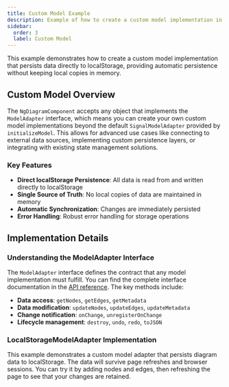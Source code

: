 ```yaml
---
title: Custom Model Example
description: Example of how to create a custom model implementation in ngDiagram
sidebar:
  order: 3
  label: Custom Model
---
```



This example demonstrates how to create a custom model implementation that persists data directly to localStorage, providing automatic persistence without keeping local copies in memory.

## Custom Model Overview

The `NgDiagramComponent` accepts any object that implements the `ModelAdapter` interface, which means you can create your own custom model implementations beyond the default `SignalModelAdapter` provided by `initializeModel`. This allows for advanced use cases like connecting to external data sources, implementing custom persistence layers, or integrating with existing state management solutions.

### Key Features

- **Direct localStorage Persistence**: All data is read from and written directly to localStorage
- **Single Source of Truth**: No local copies of data are maintained in memory
- **Automatic Synchronization**: Changes are immediately persisted
- **Error Handling**: Robust error handling for storage operations

## Implementation Details

### Understanding the ModelAdapter Interface

The `ModelAdapter` interface defines the contract that any model implementation must fulfill. You can find the complete interface documentation in the [API reference](/docs/api/types/modeladapter/). The key methods include:

- **Data access**: `getNodes`, `getEdges`, `getMetadata`
- **Data modification**: `updateNodes`, `updateEdges`, `updateMetadata`
- **Change notification**: `onChange`, `unregisterOnChange`
- **Lifecycle management**: `destroy`, `undo`, `redo`, `toJSON`

### LocalStorageModelAdapter Implementation

This example demonstrates a custom model adapter that persists diagram data to localStorage. The data will survive page refreshes and browser sessions. You can try it by adding nodes and edges, then refreshing the page to see that your changes are retained.

<CustomModel />

<ExampleViewer dirName="custom-model" />
